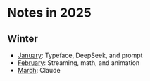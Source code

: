 # Notes in 2025

## Winter

- [January](/in/2025/01): Typeface, DeepSeek, and prompt
- [February](/in/2025/02): Streaming, math, and animation
- [March](/in/2025/03): Claude
